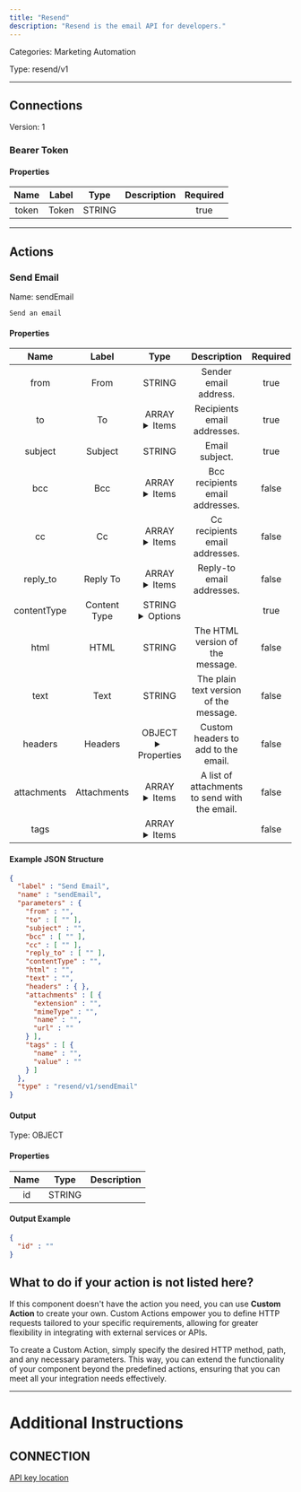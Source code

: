 ```yaml
---
title: "Resend"
description: "Resend is the email API for developers."
---
```



Categories: Marketing Automation


Type: resend/v1

<hr />




## Connections

Version: 1


### Bearer Token

#### Properties

|      Name       |      Label     |     Type     |     Description     | Required |
|:---------------:|:--------------:|:------------:|:-------------------:|:--------:|
| token | Token | STRING |  | true |





<hr />


## Actions


### Send Email
Name: sendEmail

`Send an email`

#### Properties

|      Name       |      Label     |     Type     |     Description     | Required |
|:---------------:|:--------------:|:------------:|:-------------------:|:--------:|
| from | From | STRING | Sender email address. | true |
| to | To | ARRAY <details> <summary> Items </summary> [STRING\($email)] </details> | Recipients email addresses. | true |
| subject | Subject | STRING | Email subject. | true |
| bcc | Bcc | ARRAY <details> <summary> Items </summary> [STRING\($email)] </details> | Bcc recipients email addresses. | false |
| cc | Cc | ARRAY <details> <summary> Items </summary> [STRING\($email)] </details> | Cc recipients email addresses. | false |
| reply_to | Reply To | ARRAY <details> <summary> Items </summary> [STRING\($email)] </details> | Reply-to email addresses. | false |
| contentType | Content Type | STRING <details> <summary> Options </summary> HTML, TEXT </details> |  | true |
| html | HTML | STRING | The HTML version of the message. | false |
| text | Text | STRING | The plain text version of the message. | false |
| headers | Headers | OBJECT <details> <summary> Properties </summary> &#123;&#125; </details> | Custom headers to add to the email. | false |
| attachments | Attachments | ARRAY <details> <summary> Items </summary> [FILE_ENTRY] </details> | A list of attachments to send with the email. | false |
| tags | | ARRAY <details> <summary> Items </summary> [&#123;STRING\(name), STRING\(value)&#125;] </details> |  | false |

#### Example JSON Structure
```json
{
  "label" : "Send Email",
  "name" : "sendEmail",
  "parameters" : {
    "from" : "",
    "to" : [ "" ],
    "subject" : "",
    "bcc" : [ "" ],
    "cc" : [ "" ],
    "reply_to" : [ "" ],
    "contentType" : "",
    "html" : "",
    "text" : "",
    "headers" : { },
    "attachments" : [ {
      "extension" : "",
      "mimeType" : "",
      "name" : "",
      "url" : ""
    } ],
    "tags" : [ {
      "name" : "",
      "value" : ""
    } ]
  },
  "type" : "resend/v1/sendEmail"
}
```

#### Output



Type: OBJECT


#### Properties

|     Name     |     Type     |     Description     |
|:------------:|:------------:|:-------------------:|
| id | STRING |  |




#### Output Example
```json
{
  "id" : ""
}
```




## What to do if your action is not listed here?

If this component doesn't have the action you need, you can use **Custom Action** to create your own. Custom Actions empower you to define HTTP requests tailored to your specific requirements, allowing for greater flexibility in integrating with external services or APIs.

To create a Custom Action, simply specify the desired HTTP method, path, and any necessary parameters. This way, you can extend the functionality of your component beyond the predefined actions, ensuring that you can meet all your integration needs effectively.

<hr />

# Additional Instructions

## CONNECTION

[API key location](https://resend.com/api-keys)
